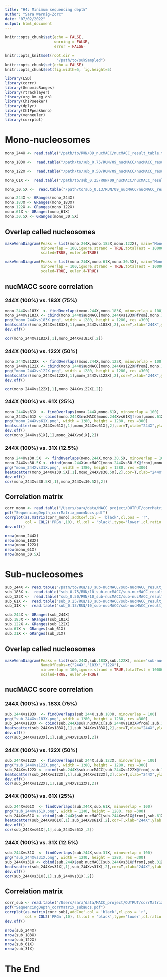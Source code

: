```yaml
---
title: "H4: Minimum sequencing depth"
author: "Sara Wernig-Zorc"
date: "07/02/2022"
output: html_document
---
```


```r
knitr::opts_chunk$set(echo = FALSE,
                      warning = FALSE, 
                      error = FALSE)  

knitr::opts_knit$set(root.dir = 
                       "/path/to/subSampled")
knitr::opts_chunk$set(echo = FALSE)
knitr::opts_chunk$set(fig.width=5, fig.height=5) 

```

```r
library(LSD)
library(corrr)
library(GenomicRanges)
library(rtracklayer)
library(org.Dm.eg.db)
library(ChIPseeker)
library(dplyr)
library(ChIPpeakAnno)
library(venneuler)
library(corrplot)
```

# Mono-nucleosomes
```r
mono_244X <- read.table("/path/to/RUN/09_nucMACC/nucMACC_result_table.tsv",header=TRUE)

mono_183X <-  read.table("/path/to/sub_0.75/RUN/09_nucMACC/nucMACC_result_table.tsv",header=TRUE)

mono_122X <-  read.table("/path/to/sub_0.50/RUN/09_nucMACC/nucMACC_result_table.tsv",header=TRUE)

mono_61X <-  read.table("/path/to/sub_0.25/RUN/09_nucMACC/nucMACC_result_table.tsv",header=TRUE)

mono_30.5X <-  read.table("/path/to/sub_0.13/RUN/09_nucMACC/nucMACC_result_table.tsv",header=TRUE)
```

```r
mono.244X <- GRanges(mono_244X)
mono.183X <- GRanges(mono_183X)
mono.122X <- GRanges(mono_122X)
mono.61X <- GRanges(mono_61X)
mono.30.5X <- GRanges(mono_30.5X)
```

## Overlap called nucleosomes
```r
makeVennDiagram(Peaks = list(mono.244X,mono.183X,mono.122X), main="Mono-nucleosome minimum seq. coverage",NameOfPeaks=c("244X","183X","122X"),
                minoverlap = 100,ignore.strand = TRUE,totalTest = 1000000,
                scaled=TRUE, euler.d=TRUE)

makeVennDiagram(Peaks = list(mono.244X,mono.61X,mono.30.5X), main="Mono-nucleosome minimum seq. coverage",NameOfPeaks=c("244X","61X","30.5X"),
                minoverlap = 100,ignore.strand = TRUE,totalTest = 1000000,
                scaled=TRUE, euler.d=TRUE)
```

## nucMACC score correlation
### 244X (100%) vs. 183X (75%)
```r
mono.244Xvs183X  <- findOverlaps(mono.244X,mono.183X, minoverlap = 100)
mono_244Xvs183X <- cbind(mono.244X$nucMACC[mono.244Xvs183X@from],mono.183X$nucMACC[mono.244Xvs183X@to])
png("mono_244Xvs183X.png", width = 1280, height = 1280, res =300)
heatscatter(mono_244Xvs183X[,1],mono_244Xvs183X[,2],cor=T,xlab="244X",ylab = "183X",method = "pearson", main="Mono-nucleosomes")
dev.off()

cor(mono_244Xvs183X[,1],mono_244Xvs183X[,2])
```            

### 244X (100%) vs. 122X (50%)
```r
mono.244Xvs122X  <- findOverlaps(mono.244X,mono.122X, minoverlap = 100)
mono_244Xvs122X <- cbind(mono.244X$nucMACC[mono.244Xvs122X@from],mono.122X$nucMACC[mono.244Xvs122X@to])
png("mono_244Xvs122X.png", width = 1280, height = 1280, res =300)
heatscatter(mono_244Xvs122X[,1],mono_244Xvs122X[,2],cor=T,xlab="244X",ylab = "122X",method = "pearson", main="Mono-nucleosomes")
dev.off()

cor(mono_244Xvs122X[,1],mono_244Xvs122X[,2])
```

### 244X (100%) vs. 61X (25%)
```r
mono.244Xvs61X  <- findOverlaps(mono.244X,mono.61X, minoverlap = 100)
mono_244Xvs61X <- cbind(mono.244X$nucMACC[mono.244Xvs61X@from],mono.61X$nucMACC[mono.244Xvs61X@to])
png("mono_244Xvs61X.png", width = 1280, height = 1280, res =300)
heatscatter(mono_244Xvs61X[,1],mono_244Xvs61X[,2],cor=T,xlab="244X",ylab = "61X",method = "pearson", main="Mono-nucleosomes")
dev.off()
cor(mono_244Xvs61X[,1],mono_244Xvs61X[,2])
```

### 244X (100%) vs. 31X (12.5%)
```r
mono.244Xvs30.5X  <- findOverlaps(mono.244X,mono.30.5X, minoverlap = 100)
mono_244Xvs30.5X <- cbind(mono.244X$nucMACC[mono.244Xvs30.5X@from],mono.30.5X$nucMACC[mono.244Xvs30.5X@to])
png("mono_244Xvs31X.png", width = 1280, height = 1280, res =300)
heatscatter(mono_244Xvs30.5X[,1],mono_244Xvs30.5X[,2],cor=T,xlab="244X",ylab = "30.5X",method = "pearson", main="Mono-nucleosomes")
dev.off()
cor(mono_244Xvs30.5X[,1],mono_244Xvs30.5X[,2])
```

## Correlation matrix
```r
corr_mono <- read.table("/Users/sara/data/MACC_project/OUTPUT/corrMatrix_seqDepth_monoNucs.csv",header = T,row.names=1)
pdf("SequencingDepth_corrMatrix_monoNucs.pdf")
corrplot(as.matrix(corr_mono),addCoef.col = 'black',cl.pos = 'r',
         col = COL2('PRGn',10), tl.col = 'black',type='lower',cl.ratio = 0.2, tl.srt = 45)
dev.off()

nrow(mono_244X)
nrow(mono_183X)
nrow(mono_122X)
nrow(mono_61X)
nrow(mono_30.5X)
```

##########################################################################

# Sub-nucleosomes
```r
sub_244X <- read.table("/path/to/RUN/10_sub-nucMACC/sub-nucMACC_result_table.tsv",header=TRUE,sep="\t")
sub_183X <-  read.table("sub_0.75/RUN/10_sub-nucMACC/sub-nucMACC_result_table.tsv",header=TRUE,sep="\t")
sub_122X <-  read.table("sub_0.50/RUN/10_sub-nucMACC/sub-nucMACC_result_table.tsv",header=TRUE,sep="\t")
sub_61X <-  read.table("sub_0.25/RUN/10_sub-nucMACC/sub-nucMACC_result_table.tsv",header=TRUE,sep="\t")
sub_31X <-  read.table("sub_0.13/RUN/10_sub-nucMACC/sub-nucMACC_result_table.tsv",header=TRUE,sep="\t")
```

```r
sub.244X <- GRanges(sub_244X)
sub.183X <- GRanges(sub_183X)
sub.122X <- GRanges(sub_122X)
sub.61X <- GRanges(sub_61X)
sub.31X <- GRanges(sub_31X)
```

## Overlap called nucleosomes
```r
makeVennDiagram(Peaks = list(sub.244X,sub.183X,sub.122X), main="sub-nucleosome minimum seq. coverage",
                NameOfPeaks=c("244X","183X","122X"),
                minoverlap = 100,ignore.strand = TRUE,totalTest = 1000000,
                scaled=TRUE, euler.d=TRUE)
```

## nucMACC score correlation
### 244X (100%) vs. 183X (75%)
```r
sub.244Xvs183X  <- findOverlaps(sub.244X,sub.183X, minoverlap = 100)
png("sub_244Xvs183X.png", width = 1280, height = 1280, res =300)
sub_244Xvs183X <- cbind(sub.244X$sub.nucMACC[sub.244Xvs183X@from],sub.183X$sub.nucMACC[sub.244Xvs183X@to])
heatscatter(sub_244Xvs183X[,1],sub_244Xvs183X[,2],cor=T,xlab="244X",ylab = "183X",method = "pearson", main="sub-nucleosomes")
dev.off()
cor(sub_244Xvs183X[,1],sub_244Xvs183X[,2])
```

### 244X (100%) vs. 122X (50%)
```r
sub.244Xvs122X  <- findOverlaps(sub.244X,sub.122X, minoverlap = 100)
png("sub_244Xvs122X.png", width = 1280, height = 1280, res =300)
sub_244Xvs122X <- cbind(sub.244X$sub.nucMACC[sub.244Xvs122X@from],sub.122X$sub.nucMACC[sub.244Xvs122X@to])
heatscatter(sub_244Xvs122X[,1],sub_244Xvs122X[,2],cor=T,xlab="244X",ylab = "122X",method = "pearson", main="sub-nucleosomes")
dev.off()
cor(sub_244Xvs122X[,1],sub_244Xvs122X[,2])
```
### 244X (100%) vs. 61X (25%)
```r
sub.244Xvs61X  <- findOverlaps(sub.244X,sub.61X, minoverlap = 100)
png("sub_244Xvs61X.png", width = 1280, height = 1280, res =300)
sub_244Xvs61X <- cbind(sub.244X$sub.nucMACC[sub.244Xvs61X@from],sub.61X$sub.nucMACC[sub.244Xvs61X@to])
heatscatter(sub_244Xvs61X[,1],sub_244Xvs61X[,2],cor=T,xlab="244X",ylab = "61X",method = "pearson", main="sub-nucleosomes")
dev.off()
cor(sub_244Xvs61X[,1],sub_244Xvs61X[,2])
```

### 244X (100%) vs. 31X (12.5%)
```r
sub.244Xvs31X  <- findOverlaps(sub.244X,sub.31X, minoverlap = 100)
png("sub_244Xvs31X.png", width = 1280, height = 1280, res =300)
sub_244Xvs31X <- cbind(sub.244X$sub.nucMACC[sub.244Xvs31X@from],sub.31X$sub.nucMACC[sub.244Xvs31X@to])
heatscatter(sub_244Xvs31X[,1],sub_244Xvs31X[,2],cor=T,xlab="244X",ylab = "31X",method = "pearson", main="sub-nucleosomes")
dev.off()
cor(sub_244Xvs31X[,1],sub_244Xvs31X[,2])
```

## Correlation matrix
```r
corr_sub <- read.table("/Users/sara/data/MACC_project/OUTPUT/corrMatrix_seqDepth_subNucs.csv",header = T,row.names=1)
pdf("SequencingDepth_corrMatrix_subNucs.pdf")
corrplot(as.matrix(corr_sub),addCoef.col = 'black',cl.pos = 'r',
         col = COL2('PRGn',10), tl.col = 'black',type='lower',cl.ratio = 0.2, tl.srt = 45)
dev.off()

nrow(sub_244X)
nrow(sub_183X)
nrow(sub_122X)
nrow(sub_61X)
nrow(sub_31X)
```

# The End